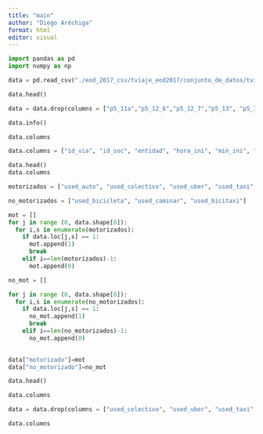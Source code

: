 ```yaml
---
title: "main"
author: "Diego Aréchiga"
format: html
editor: visual
---
```


```python
import pandas as pd
import numpy as np
```

```python
data = pd.read_csv("./eod_2017_csv/tviaje_eod2017/conjunto_de_datos/tviaje.csv")
```

```python
data.head()
```

```python
data = data.drop(columns = ["p5_11a","p5_12_6","p5_12_7","p5_13", "p5_15_14", "p5_15_04", "p5_15_05", "p5_15_09", "p5_15_17", "p5_15_02", "p5_15_03", "p5_15_06", "p5_15_07", "p5_15_08", "p5_15_10", "p5_15_11", "p5_15_12" , "p5_15_13", "p5_15_14", "p5_15_15", "p5_15_16", "p5_15_17", "p5_15_18", "p5_15_19", "p5_15_20", "p5_18", "p5_19", "p5_20", "p5_21_1", "p5_21_2", "p5_22", "p5_23", "p5_24", "p5_25", "p5_26", "p5_27_1", "p5_27_2", "p5_27_3", "p5_27_4", "p5_27_5", "p5_27_6", "p5_27_7", "p5_27_8", "p5_3", "p5_6", "p5_7_6", "dto_origen", "dto_dest", "n_via", "p5_14_20", "factor", "upm_dis", "est_dis"])
```

```python
data.info()
```

```python
data.columns 
```

```python
data.columns = ["id_via", "id_soc", "entidad", "hora_ini", "min_ini", "hora_fin", "min_fin", "used_auto", "veces_auto", "used_colectivo", "used_uber", "used_taxi", "used_metro", "used_autobusM1", "used_bicicleta", "used_autobus", "used_moto", "used_trolibus", "used_metrobus", "used_tren_ligero", "used_tren_suburbano", "used_caminar", "used_mixcable", "used_bicitaxi", "used_mototaxi", "used_transporte_escolar", "used_transporte_personal", "estrato", "tam_localidad", "sexo", "edad"]
```

```python
data.head()
data.columns
```

```python

motorizados = ["used_auto", "used_colectivo", "used_uber", "used_taxi", "used_metro", "used_autobusM1", "used_autobus", "used_moto", "used_trolibus", "used_metrobus", "used_tren_ligero", "used_tren_suburbano", "used_mixcable", "used_mototaxi", "used_transporte_escolar", "used_transporte_personal"]

no_motorizados = ["used_bicicleta", "used_caminar", "used_bicitaxi"]

mot = []
for j in range (0, data.shape[0]):
  for i,s in enumerate(motorizados):
    if data.loc[j,s] == 1:
      mot.append(1)
      break
    elif i==len(motorizados)-1:
      mot.append(0)

no_mot = []

for j in range (0, data.shape[0]):
  for i,s in enumerate(no_motorizados):
    if data.loc[j,s] == 1:
      no_mot.append(1) 
      break
    elif i==len(no_motorizados)-1:
      no_mot.append(0)
      

```

```python
data["motorizado"]=mot
data["no_motorizado"]=no_mot
```

```python
data.head()
```

```python
data.columns
```

```python
data = data.drop(columns = ["used_colectivo", "used_uber", "used_taxi", "used_metro", "used_moto", "used_trolibus", "used_metrobus", "used_tren_ligero", "used_tren_suburbano", "used_mixcable", "used_bicitaxi", "used_mototaxi","used_transporte_escolar", "used_transporte_personal"])
```

```python
data.columns

```
